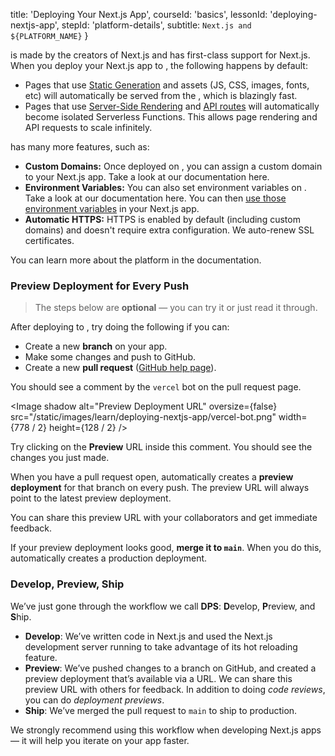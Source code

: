 
  title: 'Deploying Your Next.js App',
  courseId: 'basics',
  lessonId: 'deploying-nextjs-app',
  stepId: 'platform-details',
  subtitle: `Next.js and ${PLATFORM_NAME}`
}

<p>
  <PlatformLink /> is made by the creators of Next.js and has first-class
  support for Next.js. When you deploy your Next.js app to <PlatformText />, the
  following happens by default:
</p>

- Pages that use [Static Generation](/docs/basic-features/pages#static-generation-recommended) and assets (JS, CSS, images, fonts, etc) will automatically be served from the <PlatformCdnLink />, which is blazingly fast.
- Pages that use [Server-Side Rendering](/docs/basic-features/pages#server-side-rendering) and [API routes](/docs/api-routes/introduction) will automatically become isolated <PlatformLink href="/docs/serverless-functions/introduction">Serverless Functions</PlatformLink>. This allows page rendering and API requests to scale infinitely.

<p>
  <PlatformText /> has many more features, such as:
</p>

- **Custom Domains:** Once deployed on <PlatformText />, you can assign a custom domain to your Next.js app. Take a look at <PlatformLink href="/docs/custom-domains">our documentation</PlatformLink> here.
- **Environment Variables:** You can also set environment variables on <PlatformText />. Take a look at <PlatformLink href="/docs/build-step#environment-variables">our documentation</PlatformLink> here. You can then [use those environment variables](/docs/basic-features/environment-variables#loading-environment-variables) in your Next.js app.
- **Automatic HTTPS:** HTTPS is enabled by default (including custom domains) and doesn't require extra configuration. We auto-renew SSL certificates.

You can learn more about the platform in the <PlatformLink href="/docs"><PlatformText /> documentation</PlatformLink>.

### Preview Deployment for Every Push

> The steps below are **optional** — you can try it or just read it through.

After deploying to <PlatformText />, try doing the following if you can:

- Create a new **branch** on your app.
- Make some changes and push to GitHub.
- Create a new **pull request** ([GitHub help page](https://help.github.com/en/github/collaborating-with-issues-and-pull-requests/creating-a-pull-request)).

You should see a comment by the `vercel` bot on the pull request page.

<Image
  shadow
  alt="Preview Deployment URL"
  oversize={false}
  src="/static/images/learn/deploying-nextjs-app/vercel-bot.png"
  width={778 / 2}
  height={128 / 2}
/>

Try clicking on the **Preview** URL inside this comment. You should see the changes you just made.

When you have a pull request open, <PlatformText /> automatically creates a **preview deployment** for that branch on every push. The preview URL will always point to the latest preview deployment.

You can share this preview URL with your collaborators and get immediate feedback.

If your preview deployment looks good, **merge it to `main`**. When you do this, <PlatformText /> automatically creates a production deployment.

### Develop, Preview, Ship

We’ve just gone through the workflow we call **DPS**: **D**evelop, **P**review, and **S**hip.

- **Develop**: We’ve written code in Next.js and used the Next.js development server running to take advantage of its hot reloading feature.
- **Preview**: We’ve pushed changes to a branch on GitHub, and <PlatformText /> created a preview deployment that’s available via a URL. We can share this preview URL with others for feedback. In addition to doing _code reviews_, you can do _deployment previews_.
- **Ship**: We’ve merged the pull request to `main` to ship to production.

We strongly recommend using this workflow when developing Next.js apps — it will help you iterate on your app faster.

